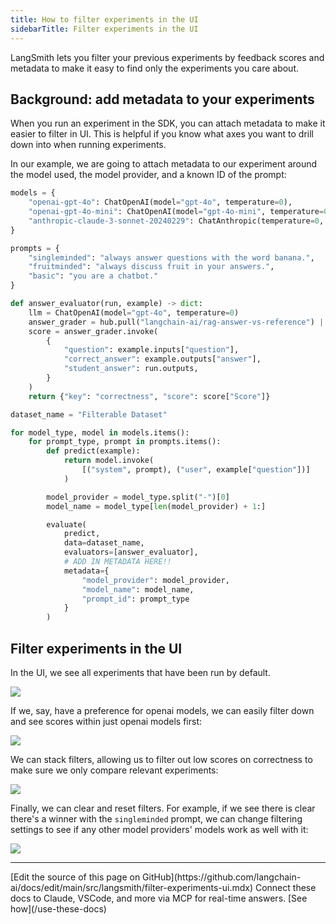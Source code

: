 ```yaml
---
title: How to filter experiments in the UI
sidebarTitle: Filter experiments in the UI
---
```


LangSmith lets you filter your previous experiments by feedback scores and metadata to make it easy to find only the experiments you care about.


## Background: add metadata to your experiments

When you run an experiment in the SDK, you can attach metadata to make it easier to filter in UI. This is helpful if you know what axes you want to drill down into when running experiments.

In our example, we are going to attach metadata to our experiment around the model used, the model provider, and a known ID of the prompt:

```python
models = {
    "openai-gpt-4o": ChatOpenAI(model="gpt-4o", temperature=0),
    "openai-gpt-4o-mini": ChatOpenAI(model="gpt-4o-mini", temperature=0),
    "anthropic-claude-3-sonnet-20240229": ChatAnthropic(temperature=0, model_name="claude-3-sonnet-20240229")
}

prompts = {
    "singleminded": "always answer questions with the word banana.",
    "fruitminded": "always discuss fruit in your answers.",
    "basic": "you are a chatbot."
}

def answer_evaluator(run, example) -> dict:
    llm = ChatOpenAI(model="gpt-4o", temperature=0)
    answer_grader = hub.pull("langchain-ai/rag-answer-vs-reference") | llm
    score = answer_grader.invoke(
        {
            "question": example.inputs["question"],
            "correct_answer": example.outputs["answer"],
            "student_answer": run.outputs,
        }
    )
    return {"key": "correctness", "score": score["Score"]}

dataset_name = "Filterable Dataset"

for model_type, model in models.items():
    for prompt_type, prompt in prompts.items():
        def predict(example):
            return model.invoke(
                [("system", prompt), ("user", example["question"])]
            )

        model_provider = model_type.split("-")[0]
        model_name = model_type[len(model_provider) + 1:]

        evaluate(
            predict,
            data=dataset_name,
            evaluators=[answer_evaluator],
            # ADD IN METADATA HERE!!
            metadata={
                "model_provider": model_provider,
                "model_name": model_name,
                "prompt_id": prompt_type
            }
        )
```

## Filter experiments in the UI

In the UI, we see all experiments that have been run by default.

![](/langsmith/images/filter-all-experiments.png)

If we, say, have a preference for openai models, we can easily filter down and see scores within just openai models first:

![](/langsmith/images/filter-openai.png)

We can stack filters, allowing us to filter out low scores on correctness to make sure we only compare relevant experiments:

![](/langsmith/images/filter-feedback.png)

Finally, we can clear and reset filters. For example, if we see there is clear there's a winner with the `singleminded` prompt, we can change filtering settings to see if any other model providers' models work as well with it:

![](/langsmith/images/filter-singleminded.png)

---

<Callout icon="pen-to-square" iconType="regular">
    [Edit the source of this page on GitHub](https://github.com/langchain-ai/docs/edit/main/src/langsmith/filter-experiments-ui.mdx)
</Callout>
<Tip icon="terminal" iconType="regular">
    Connect these docs to Claude, VSCode, and more via MCP for    real-time answers. [See how](/use-these-docs)
</Tip>
